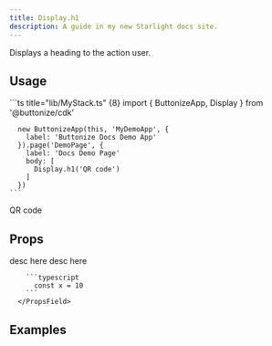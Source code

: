 ```yaml
---
title: Display.h1
description: A guide in my new Starlight docs site.
---
```



<FrameworkSelect />

Displays a heading to the action user.

## Usage

<FrameworkContent>
   <Fragment slot="cdk">
    ```ts title="lib/MyStack.ts" {8}
      import { ButtonizeApp, Display } from '@buttonize/cdk'
      
      new ButtonizeApp(this, 'MyDemoApp', {
        label: 'Buttonize Docs Demo App'
      }).page('DemoPage', {
        label: 'Docs Demo Page'
        body: [
          Display.h1('QR code')
        ]
      })
    ```
   </Fragment>
</FrameworkContent>

<ComponentDemo>
	<span class="text-xl font-bold">QR code</span>
</ComponentDemo>

## Props

<FrameworkContent>
   <Fragment slot="cdk">
      <PropsField name="label" type="string" optional>
        desc here
      </PropsField>
      <PropsField name="karel" type="string | number" required>
        desc here
        <br/>

        ```typescript
          const x = 10
        ```
      </PropsField>

   </Fragment>
</FrameworkContent>

## Examples

